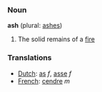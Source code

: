 === Noun ===

'''ash''' (plural: [[ashes]])

#The solid remains of a [[fire]]

=== Translations ===
*[[Dutch]]: [[as]] ''f'', [[asse]] ''f''
*[[French]]: [[cendre]] ''m''
